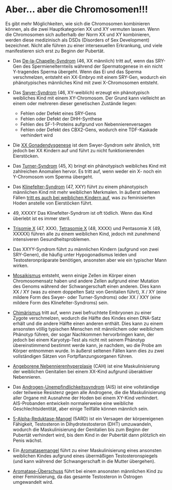 
<PageMeta
  title="Störungen der Geschlechtsentwicklung: Gender ist nicht chromosomal"
  linkTitle="Chromosomen"
  description="DNA ist eher das, was man richtlinien nennt, als tatsächliche regeln."
/>

<Disclaimer />

# Aber… aber die Chromosomen!!!

<Gutter>
  <Tweet id="1223942625708761088" />
</Gutter>

Es gibt mehr Möglichkeiten, wie sich die Chromosomen kombinieren können, als die zwei Hauptkategorien XX und XY vermuten lassen. Wenn die Chromosomen sich außerhalb der Norm XX und XY kombinieren, werden diese medizinisch als DSDs (Disorders of Sex Development) bezeichnet. Nicht alle führen zu einer intersexuellen Erkrankung, und viele manifestieren sich erst zu Beginn der Pubertät.

- Das [De-la-Chapelle-Syndrom](https://de.wikipedia.org/wiki/XX-Mann) (46, XX männlich) tritt auf, wenn das SRY-Gen des Spermienelternteils während der Spermatogenese in ein nicht Y-tragendes Sperma übergeht. Wenn das Ei und das Sperma verschmelzen, entsteht ein XX-Embryo mit einem SRY-Gen, wodurch ein phänotypisches männliches Kind mit zwei X-Chromosomen entsteht.

- Das [Swyer-Syndrom](https://de.wikipedia.org/wiki/Swyer-Syndrom) (46, XY-weiblich) erzeugt ein phänotypisch weibliches Kind mit einem XY-Chromosom. Der Grund kann vielleicht an einem oder mehreren dieser genetischen Zustände liegen:
  - Fehlen oder Defekt eines SRY-Gens
  - Fehlen oder Defekt der DHH-Synthese
  - Fehlen des SF-1-Proteins aufgrund von Nebennierenversagen
  - Fehlen oder Defekt des CBX2-Gens, wodurch eine TDF-Kaskade verhindert wird

- Die [XX Gonadendysgenese](https://de.wikipedia.org/wiki/Gonadendysgenesie,_46,_XX-Typ) ist dem Swyer-Syndrom sehr ähnlich, tritt jedoch bei XX Kindern auf und führt zu nicht funktionierenden Eierstöcken.

- Das [Turner-Syndrom](https://de.wikipedia.org/wiki/Turner-Syndrom) (45, X) bringt ein phänotypisch weibliches Kind mit zahlreichen Anomalien hervor. Es tritt auf, wenn weder ein X- noch ein Y-Chromosom vom Sperma übergeht.

- Das [Klinefelter-Syndrom](https://de.wikipedia.org/wiki/Klinefelter-Syndrom) (47, XXY) führt zu einem phänotypisch männlichen Kind mit mehr weiblichen Merkmalen. In äußerst seltenen Fällen [tritt es auch bei weiblichen Kindern auf](https://www.ncbi.nlm.nih.gov/pubmed/15755052), was zu feminisierten Hoden anstelle von Eierstöcken führt.

- 49, XXXXY Das Klinefelter-Syndrom ist oft tödlich. Wenn das Kind überlebt ist es immer steril.

- [Trisomie X](https://de.wikipedia.org/wiki/Triple-X-Syndrom) (47, XXX), [Tetrasomie X](https://de.wikipedia.org/wiki/Poly-X-Syndrom) (48, XXXX) und Pentasomie X (49, XXXXX) führen alle zu einem weiblichen Kind, jedoch mit zunehmend intensiveren Gesundheitsproblemen.

- Das XXYY-Syndrom führt zu männlichen Kindern (aufgrund von zwei SRY-Genen), die häufig unter Hypogonadismus leiden und Testosteronpräparate benötigen, ansonsten aber wie ein typischer Mann wirken.

- [Mosaikismus](https://de.wikipedia.org/wiki/Mosaik_%28Genetik%29) entsteht, wenn einige Zellen im Körper einen Chromosomensatz haben und andere Zellen aufgrund einer Mutation des Genoms während der Schwangerschaft einen anderen. Dies kann XX / XY (was zu einem doppelten Satz von Genitalien führt), X / XY (eine mildere Form des Swyer- oder Turner-Syndroms) oder XX / XXY (eine mildere Form des Klinefelter-Syndroms) sein.

- [Chimärismus](https://de.wikipedia.org/wiki/Chim%C3%A4re_%28Genetik%29) tritt auf, wenn zwei befruchtete Embryonen zu einer Zygote verschmelzen, wodurch die Hälfte des Kindes einen DNA-Satz erhält und die andere Hälfte einen anderen enthält. Dies kann zu einem ansonsten völlig typischen Menschen mit männlichem oder weiblichem Phänotyp führen, der sogar Nachkommen hervorbringen kann, der jedoch bei einem Karyotyp-Test als nicht mit seinem Phänotyp übereinstimmend bestimmt werde kann, je nachdem, wo die Probe am Körper entnommen wurde. In äußerst seltenen Fällen kann dies zu zwei vollständigen Sätzen von Fortpflanzungsorganen führen.

- [Angeborene Nebennierenhyperplasie](https://de.wikipedia.org/wiki/Adrenogenitales_Syndrom) (CAH) ist eine Maskulinisierung der weiblichen Genitalien bei einem XX-Kind aufgrund überaktiver Nebennieren.

- Das [Androgen-Unempfindlichkeitssyndrom](https://de.wikipedia.org/wiki/Androgenresistenz) (AIS) ist eine vollständige oder teilweise Resistenz gegen alle Androgene, die die Maskulinisierung aller Organe mit Ausnahme der Hoden bei einem XY-Kind verhindert. AIS-Probanden entwickeln normalerweise eine weibliche Geschlechtsidentität, aber einige Teilfälle können männlich sein.

- [5-Alpha-Reduktase-Mangel](https://de.wikipedia.org/wiki/St%C3%B6rung_der_Geschlechtsentwicklung_durch_5%CE%B1-Reduktase-2-Mangel) (5ARD) ist ein Versagen der körpereigenen Fähigkeit, Testosteron in Dihydrotestosteron (DHT) umzuwandeln, wodurch die Maskulinisierung der Genitalien bis zum Beginn der Pubertät verhindert wird, bis dem Kind in der Pubertät dann plötzlich ein Penis wächst.

- Ein [Aromatasemangel](https://de.wikipedia.org/wiki/Aromatase-Mangel) führt zu einer Maskulinisierung eines ansonsten weiblichen Kindes aufgrund eines übermäßigen Testosteronspiegels (und kann während der Schwangerschaft in die Mutter übergehen).

- [Aromatase-Überschuss](https://de.wikipedia.org/wiki/Aromatase-Exzess-Syndrom) führt bei einem ansonsten männlichen Kind zu einer Feminisierung, da das gesamte Testosteron in Östrogen umgewandelt wird.

<FlexRow center>
  <Tweet unified>
    <Tweet id="1207834357639139328" />
    <Tweet id="1207835110617309191" />
    <Tweet id="1207835384358604802" />
    <Tweet id="1207835597206937600" />
    <Tweet id="1207835815071473664" />
    <Tweet id="1207835999130259456" />
    <Tweet id="1207837155667718145" />
    <Tweet id="1207838570276372480" />
    <Tweet id="1207839986801922048" />
    <Tweet id="1207838924263084033" />
    <Tweet id="1207839452619522048" />
  </Tweet>
  <Tweet id="1208181235593490433" />
</FlexRow>
